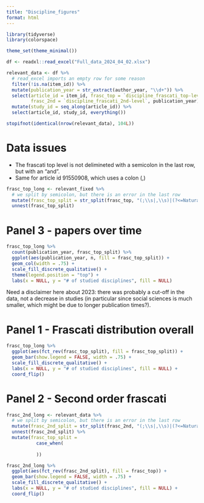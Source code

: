 ```yaml
---
title: "Discipline_figures"
format: html
---
```

```r
library(tidyverse)
library(colorspace)

theme_set(theme_minimal())

df <- readxl::read_excel("Full_data_2024_04_02.xlsx")

relevant_data <- df %>% 
  # read_excel imports an empty row for some reason
  filter(!is.na(item_id)) %>% 
  mutate(publication_year = str_extract(author_year, "\\d+")) %>% 
  select(article_id = item_id, frasc_top = `discipline_frascati_top-level`,
         frasc_2nd = `discipline_frascati_2nd-level`, publication_year) %>% 
  mutate(study_id = seq_along(article_id)) %>% 
  select(article_id, study_id, everything())

stopifnot(identical(nrow(relevant_data), 104L))
```


# Data issues

- The frascati top level is not delimineted with a semicolon in the last row, 
but with an "and".
- Same for article id 91550908, which uses a colon (,)


```r
frasc_top_long <- relevant_fixed %>% 
  # we split by semicolon, but there is an error in the last row
  mutate(frasc_top_split = str_split(frasc_top, "(;\\s|,\\s)|(?<=Natural sciences) and (?=Medical)")) %>% 
  unnest(frasc_top_split)
```


# Panel 3 - papers over time
```r
frasc_top_long %>% 
  count(publication_year, frasc_top_split) %>% 
  ggplot(aes(publication_year, n, fill = frasc_top_split)) +
  geom_col(width = .75) +
  scale_fill_discrete_qualitative() +
  theme(legend.position = "top") +
  labs(x = NULL, y = "# of studied disciplines", fill = NULL)
```
Need a disclaimer here about 2023: there was probably a cut-off in the data, not
a decrease in studies (in particular since social sciences is much smaller, 
which might be due to longer publication times?).

# Panel 1 - Frascati distribution overall
```r
frasc_top_long %>% 
  ggplot(aes(fct_rev(frasc_top_split), fill = frasc_top_split)) +
  geom_bar(show.legend = FALSE, width = .75) +
  scale_fill_discrete_qualitative() +
  labs(x = NULL, y = "# of studied disciplines", fill = NULL) +
  coord_flip()
```

# Panel 2 - Second order frascati
```r
frasc_2nd_long <- relevant_data %>% 
  # we split by semicolon, but there is an error in the last row
  mutate(frasc_2nd_split = str_split(frasc_2nd, "(;\\s|,\\s)|(?<=Natural sciences) and (?=Medical)")) %>% 
  unnest(frasc_2nd_split) %>% 
  mutate(frasc_top_split = 
           case_when(
             
           ))
```

```r
frasc_2nd_long %>% 
  ggplot(aes(fct_rev(frasc_2nd_split), fill = frasc_top)) +
  geom_bar(show.legend = FALSE, width = .75) +
  scale_fill_discrete_qualitative() +
  labs(x = NULL, y = "# of studied disciplines", fill = NULL) +
  coord_flip()
```

